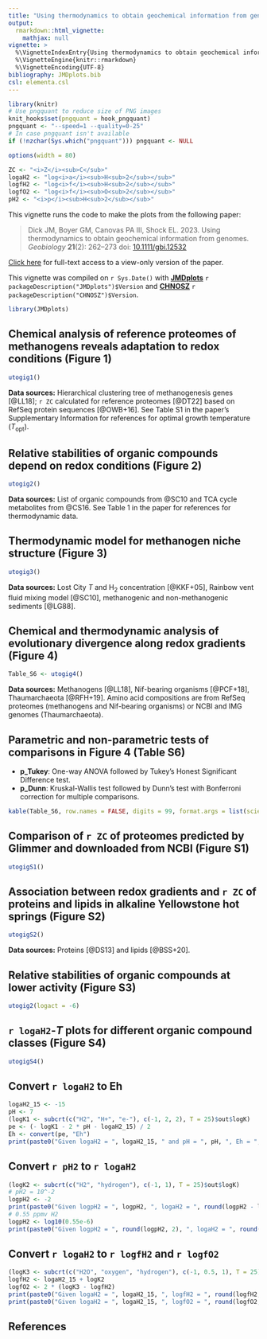 ```yaml
---
title: "Using thermodynamics to obtain geochemical information from genomes (2023)"
output: 
  rmarkdown::html_vignette:
    mathjax: null
vignette: >
  %\VignetteIndexEntry{Using thermodynamics to obtain geochemical information from genomes (2023)}
  %\VignetteEngine{knitr::rmarkdown}
  %\VignetteEncoding{UTF-8}
bibliography: JMDplots.bib
csl: elementa.csl
---
```


<style>
/* https://gomakethings.com/how-to-break-an-image-out-of-its-parent-container-with-css/ */
@media (min-width: 700px) {
  .full-width {
    left: 50%;
    margin-left: -50vw;
    margin-right: -50vw;
    max-width: 100vw;
    position: relative;
    right: 50%;
    width: 100vw;
  }
}
@media (min-width: 900px) {
  .full-width {
    left: 50vw; /* fallback if needed */
    left: calc(50vw - 100px);
    width: 900px;
    position: relative;
  }
}
</style>

```r
library(knitr)
# Use pngquant to reduce size of PNG images
knit_hooks$set(pngquant = hook_pngquant)
pngquant <- "--speed=1 --quality=0-25"
# In case pngquant isn't available
if (!nzchar(Sys.which("pngquant"))) pngquant <- NULL 
```

```r
options(width = 80)
```

```r
ZC <- "<i>Z</i><sub>C</sub>"
logaH2 <- "log<i>a</i><sub>H<sub>2</sub></sub>"
logfH2 <- "log<i>f</i><sub>H<sub>2</sub></sub>"
logfO2 <- "log<i>f</i><sub>O<sub>2</sub></sub>"
pH2 <- "<i>p</i><sub>H<sub>2</sub></sub>"
```

This vignette runs the code to make the plots from the following paper:

> Dick JM, Boyer GM, Canovas PA III, Shock EL. 2023. Using thermodynamics to obtain geochemical information from genomes. *Geobiology* **21**(2): 262--273 doi: [10.1111/gbi.12532](https://doi.org/10.1111/gbi.12532)

[Click here](https://onlinelibrary.wiley.com/share/author/Q9GIUWDD4K8NQ4IDJK4C?target=10.1111/gbi.12532) for full-text access to a view-only version of the paper.

This vignette was compiled on `r Sys.Date()` with **[JMDplots](https://github.com/jedick/JMDplots)** `r packageDescription("JMDplots")$Version` and **[CHNOSZ](http://chnosz.net)** `r packageDescription("CHNOSZ")$Version`.

```r
library(JMDplots)
```

## Chemical analysis of reference proteomes of methanogens reveals adaptation to redox conditions (Figure 1)
```r
utogig1()
```

**Data sources:** Hierarchical clustering tree of methanogenesis genes [@LL18]; `r ZC` calculated for reference proteomes [@DT22] based on RefSeq protein sequences [@OWB+16]. See Table S1 in the paper's Supplementary Information for references for optimal growth temperature (*T*~opt~).

## Relative stabilities of organic compounds depend on redox conditions (Figure 2)
```r
utogig2()
```

**Data sources:** List of organic compounds from @SC10 and TCA cycle metabolites from @CS16. See Table 1 in the paper for references for thermodynamic data.

## Thermodynamic model for methanogen niche structure (Figure 3)
```r
utogig3()
```

**Data sources:** Lost City *T* and H~2~ concentration [@KKF+05], Rainbow vent fluid mixing model [@SC10], methanogenic and non-methanogenic sediments [@LG88].

## Chemical and thermodynamic analysis of evolutionary divergence along redox gradients (Figure 4)
```r
Table_S6 <- utogig4()
```

**Data sources:** Methanogens [@LL18], Nif-bearing organisms [@PCF+18], Thaumarchaeota [@RFH+19]. Amino acid compositions are from RefSeq proteomes (methanogens and Nif-bearing organisms) or NCBI and IMG genomes (Thaumarchaeota).

## Parametric and non-parametric tests of comparisons in Figure 4 (Table S6)
- **p_Tukey**: One-way ANOVA followed by Tukey's Honest Significant Difference test.
- **p_Dunn**: Kruskal-Wallis test followed by Dunn's test with Bonferroni correction for multiple comparisons.
```r
kable(Table_S6, row.names = FALSE, digits = 99, format.args = list(scientific = TRUE))
```

## Comparison of `r ZC` of proteomes predicted by Glimmer and downloaded from NCBI (Figure S1)
```r
utogigS1()
```

## Association between redox gradients and `r ZC` of proteins and lipids in alkaline Yellowstone hot springs (Figure S2)
```r
utogigS2()
```

**Data sources:** Proteins [@DS13] and lipids [@BSS+20].

## Relative stabilities of organic compounds at lower activity (Figure S3)
```r
utogig2(logact = -6)
```

## `r logaH2`-*T* plots for different organic compound classes (Figure S4)
```r
utogigS4()
```

## Convert `r logaH2` to Eh
```r
logaH2_15 <- -15
pH <- 7
(logK1 <- subcrt(c("H2", "H+", "e-"), c(-1, 2, 2), T = 25)$out$logK)
pe <- (- logK1 - 2 * pH - logaH2_15) / 2
Eh <- convert(pe, "Eh")
print(paste0("Given logaH2 = ", logaH2_15, " and pH = ", pH, ", Eh = ", round(1000 * Eh), " mV at equilibrium"))
```

## Convert `r pH2` to `r logaH2`
```r
(logK2 <- subcrt(c("H2", "hydrogen"), c(-1, 1), T = 25)$out$logK)
# pH2 = 10^-2
logpH2 <- -2
print(paste0("Given logpH2 = ", logpH2, ", logaH2 = ", round(logpH2 - logK2, 1), " at equilibrium"))
# 0.55 ppmv H2
logpH2 <- log10(0.55e-6)
print(paste0("Given logpH2 = ", round(logpH2, 2), ", logaH2 = ", round(logpH2 - logK2, 1), " at equilibrium"))
```

## Convert `r logaH2` to `r logfH2` and `r logfO2`
```r
(logK3 <- subcrt(c("H2O", "oxygen", "hydrogen"), c(-1, 0.5, 1), T = 25)$out$logK)
logfH2 <- logaH2_15 + logK2
logfO2 <- 2 * (logK3 - logfH2)
print(paste0("Given logaH2 = ", logaH2_15, ", logfH2 = ", round(logfH2, 1), " at equilibrium"))
print(paste0("Given logaH2 = ", logaH2_15, ", logfO2 = ", round(logfO2, 1), " at equilibrium"))
```

## References

